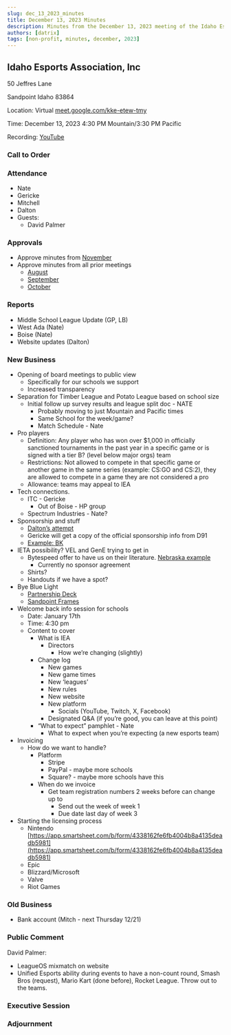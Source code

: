 ```yaml
---
slug: dec_13_2023_minutes
title: December 13, 2023 Minutes
description: Minutes from the December 13, 2023 meeting of the Idaho Esports Association, Inc.
authors: [datrix]
tags: [non-profit, minutes, december, 2023]
---
```


## Idaho Esports Association, Inc

50 Jeffres Lane

Sandpoint Idaho 83864

Location: Virtual [meet.google.com/kke-etew-tmy](https://meet.google.com/kke-etew-tmy)

Time: December 13, 2023 4:30 PM Mountain/3:30 PM Pacific

Recording: [YouTube](https://youtu.be/mNh3Z7oOvFs?feature=shared)

### Call to Order

### Attendance

* Nate
* Gericke
* Mitchell
* Dalton
* Guests:
  * David Palmer

### Approvals

* Approve minutes from [November](https://idahoesports.org/minutes/nov_15_2023_minutes)
* Approve minutes from all prior meetings
  * [August](https://idahoesports.org/minutes/aug_17_2023_minutes)
  * [September](https://idahoesports.org/minutes/sep_12_2023_minutes)
  * [October](https://idahoesports.org/minutes/oct_18_2023_minutes)

### Reports

* Middle School League Update (GP, LB)
* West Ada (Nate)
* Boise (Nate)
* Website updates (Dalton)

### New Business

* Opening of board meetings to public view
  * Specifically for our schools we support
  * Increased transparency
* Separation for Timber League and Potato League based on school size
  * Initial follow up survey results and league split doc - NATE
    * Probably moving to just Mountain and Pacific times
    * Same School for the week/game?
    * Match Schedule - Nate
* Pro players
  * Definition: Any player who has won over $1,000 in officially sanctioned tournaments in the past year in a specific game or is signed with a tier B? (level below major orgs) team
  * Restrictions: Not allowed to compete in that specific game or another game in the same series (example: CS:GO and CS:2), they are allowed to compete in a game they are not considered a pro
  * Allowance: teams may appeal to IEA
* Tech connections.
  * ITC - Gericke
    * Out of Boise - HP group
  * Spectrum Industries - Nate?
* Sponsorship and stuff
  * [Dalton’s attempt](https://docs.google.com/document/d/1mTMWzwyW7P2xicU26XOyUjLr0YpJ9oP0C5qWgm6PNlQ/edit?usp=sharing)
  * Gericke will get a copy of the official sponsorship info from D91
  * [Example: BK](https://docs.google.com/document/d/1ZmZkCg34Aa7yYX7tfPERHghm6WYPn5AXxS3Vjq7ozss/edit?usp=sharing)
* IETA possibility? VEL and GenE trying to get in
  * Bytespeed offer to have us on their literature. [Nebraska example](https://drive.google.com/file/d/1Ia6Qo8V0IJ_axfbYIiAkO_P1HighPHSs/view?usp=drive_link)
    * Currently no sponsor agreement
  * Shirts?
  * Handouts if we have a spot?
* Bye Blue Light
  * [Partnership Deck](https://drive.google.com/file/d/1Jzt13mka4qFa5j5tP1p9WLVyRQulqdmd/view?usp=drive_link)
  * [Sandpoint Frames](https://drive.google.com/file/d/1ACLvNnSXDZie4YBsHNRAPKswVaSw5Zx_/view?usp=drive_link)
* Welcome back info session for schools
  * Date: January 17th
  * Time: 4:30 pm
  * Content to cover
    * What is IEA
      * Directors
        * How we’re changing (slightly)
    * Change log
      * New games
      * New game times
      * New ‘leagues’
      * New rules
      * New website
      * New platform
        * Socials (YouTube, Twitch, X, Facebook)
      * Designated Q&A (if you’re good, you can leave at this point)
    * “What to expect” pamphlet - Nate
      * What to expect when you’re expecting (a new esports team)
* Invoicing
  * How do we want to handle?
    * Platform
      * Stripe
      * PayPal - maybe more schools
      * Square? - maybe more schools have this
    * When do we invoice
      * Get team registration numbers 2 weeks before can change up to
        * Send out the week of week 1
        * Due date last day of week 3
* Starting the licensing process
  * Nintendo [https://app.smartsheet.com/b/form/4338162fe6fb4004b8a4135deadb5981](https://app.smartsheet.com/b/form/4338162fe6fb4004b8a4135deadb5981)
  * Epic
  * Blizzard/Microsoft
  * Valve
  * Riot Games

### Old Business

* Bank account (Mitch - next Thursday 12/21)

### Public Comment

David Palmer:

* LeagueOS mixmatch on website
* Unified Esports ability during events to have a non-count round, Smash Bros (request), Mario Kart (done before), Rocket League. Throw out to the teams.

### Executive Session

### Adjournment
